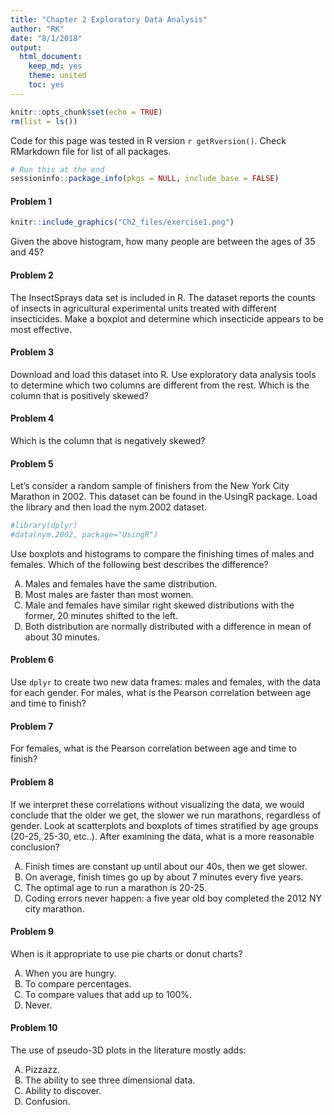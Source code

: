 ```yaml
---
title: "Chapter 2 Exploratory Data Analysis"
author: "RK"
date: "8/1/2018"
output:
  html_document:
    keep_md: yes
    theme: united
    toc: yes
---
```


```r
knitr::opts_chunk$set(echo = TRUE)
rm(list = ls())
```
Code for this page was tested in R version `r getRversion()`. Check RMarkdown file for list of all packages.

```r
# Run this at the end
sessioninfo::package_info(pkgs = NULL, include_base = FALSE)
```

#### Problem 1
```r
knitr::include_graphics("Ch2_files/exercise1.png")
```
Given the above histogram, how many people are between the ages of 35 and 45?

#### Problem 2
The InsectSprays data set is included in R. The dataset reports the counts of insects in agricultural experimental units treated with different insecticides. Make a boxplot and determine which insecticide appears to be most effective.

#### Problem 3
Download and load this dataset into R. Use exploratory data analysis tools to determine which two columns are different from the rest. Which is the column that is positively skewed?

#### Problem 4
Which is the column that is negatively skewed?

#### Problem 5
Let’s consider a random sample of finishers from the New York City Marathon in 2002. This dataset can be found in the UsingR package. Load the library and then load the nym.2002 dataset.
```r
#library(dplyr)
#data(nym.2002, package="UsingR")
```

Use boxplots and histograms to compare the finishing times of males and females. Which of the following best describes the difference?

A) Males and females have the same distribution.
B) Most males are faster than most women.
C) Male and females have similar right skewed distributions with the former, 20 minutes shifted to the left.
D) Both distribution are normally distributed with a difference in mean of about 30 minutes.

#### Problem 6
Use `dplyr` to create two new data frames: males and females, with the data for each gender. For males, what is the Pearson correlation between age and time to finish?

#### Problem 7
For females, what is the Pearson correlation between age and time to finish?

#### Problem 8
If we interpret these correlations without visualizing the data, we would conclude that the older we get, the slower we run marathons, regardless of gender. Look at scatterplots and boxplots of times stratified by age groups (20-25, 25-30, etc..). After examining the data, what is a more reasonable conclusion?

A) Finish times are constant up until about our 40s, then we get slower.
B) On average, finish times go up by about 7 minutes every five years.
C) The optimal age to run a marathon is 20-25.
D) Coding errors never happen: a five year old boy completed the 2012 NY city marathon.

#### Problem 9
When is it appropriate to use pie charts or donut charts?

A) When you are hungry.
B) To compare percentages.
C) To compare values that add up to 100%.
D) Never.

#### Problem 10
The use of pseudo-3D plots in the literature mostly adds:

A) Pizzazz.
B) The ability to see three dimensional data.
C) Ability to discover.
D) Confusion.
